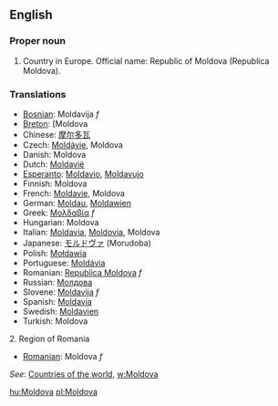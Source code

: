 ==English==
===Proper noun===

# Country in Europe. Official name: Republic of Moldova (Republica Moldova). 

===Translations===
*[[Bosnian]]: Moldavija ''f''
*[[Breton]]: [Moldova
*Chinese: [[摩尔多瓦]]
*Czech: [[Moldávie]], Moldova
*Danish: Moldova
*Dutch: [[Moldavië]]
*[[Esperanto]]: [[Moldavio]], [[Moldavujo]]
*Finnish: Moldova
*French: [[Moldavie]], Moldova
*German: [[Moldau]], [[Moldawien]]
*Greek: [[Μολδαβία]] ''f''
*Hungarian: Moldova
*Italian: [[Moldavia]], [[Moldovia]], Moldova
*Japanese: [[モルドヴァ]] (Morudoba)
*Polish: [[Mołdawia]]
*Portuguese: [[Moldávia]]
*Romanian: [[Republica Moldova]] ''f''
*Russian: [[Молдова]]
*Slovene: [[Moldavija]] ''f''
*Spanish: [[Moldavia]]
*Swedish: [[Moldavien]]
*Turkish: Moldova

2. Region of Romania
*[[Romanian]]: Moldova ''f''

''See'': [[Countries of the world]], [[w:Moldova]]

[[hu:Moldova]]
[[pl:Moldova]]